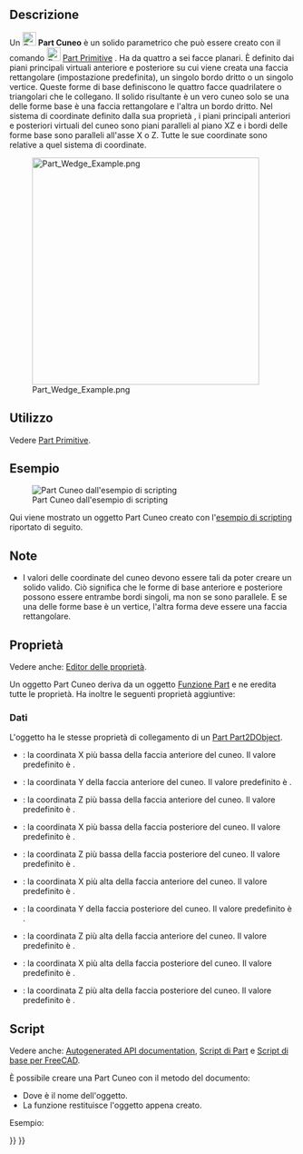 <languages/>

{{Docnav/it
|[[Part_Prism/it|Prisma]]
|[[Part_Helix/it|Elica]]
|[[Part_Workbench/it|Part]]
|IconL=Part_Prism.svg
|IconR=Part_Helix.svg
|IconC=Workbench_Part.svg
}}

{{GuiCommand/it
|Name=Part Wedge
|Name/it=Part Cuneo
|MenuLocation=Parte → [[Part_Primitives/it|Crea primitive]] → Cuneo
|Workbenches=[[Part_Workbench/it|Part]]
|SeeAlso=[[Part_Primitives/it|Part Primitive]]
}}

<span id="Description"></span>
==Descrizione==

Un [[Image:Part_Wedge.svg|24px]] '''Part Cuneo''' è un solido parametrico che può essere creato con il comando [[Image:Part_Primitives.svg|24px]] [[Part_Primitives/it|Part Primitive]] . Ha da quattro a sei facce planari. È definito dai piani principali virtuali anteriore e posteriore su cui viene creata una faccia rettangolare (impostazione predefinita), un singolo bordo dritto o un singolo vertice. Queste forme di base definiscono le quattro facce quadrilatere o triangolari che le collegano. Il solido risultante è un vero cuneo solo se una delle forme base è una faccia rettangolare e l'altra un bordo dritto. Nel sistema di coordinate definito dalla sua proprietà {{PropertyData|Placement}}, i piani principali anteriori e posteriori virtuali del cuneo sono piani paralleli al piano XZ e i bordi delle forme base sono paralleli all'asse X o Z. Tutte le sue coordinate sono relative a quel sistema di coordinate.

[[Image:Part_Wedge_Example.png|400px]]

<span id="Usage"></span>
==Utilizzo==

Vedere [[Part_Primitives/it#Utilizzo|Part Primitive]].

<span id="Example"></span>
== Esempio ==

[[Image:Part_Wedge_Scripting_Example.png|thumb|Part Cuneo dall'esempio di scripting]]

Qui viene mostrato un oggetto Part Cuneo creato con l'[[#Script|esempio di scripting]] riportato di seguito.

<span id="Notes"></span>
== Note ==

* I valori delle coordinate del cuneo devono essere tali da poter creare un solido valido. Ciò significa che le forme di base anteriore e posteriore possono essere entrambe bordi singoli, ma non se sono parallele. E se una delle forme base è un vertice, l'altra forma deve essere una faccia rettangolare.

<span id="Properties"></span>
== Proprietà ==

Vedere anche: [[Property_editor/it|Editor delle proprietà]].

Un oggetto Part Cuneo deriva da un oggetto [[Part_Feature/it|Funzione Part]] e ne eredita tutte le proprietà. Ha inoltre le seguenti proprietà aggiuntive:

<span id="Data"></span>
=== Dati ===

{{TitleProperty|Attachment}}

L'oggetto ha le stesse proprietà di collegamento di un [[Part_Part2DObject/it#Dati|Part Part2DObject]].

{{TitleProperty|Wedge}}

* {{PropertyData|Xmin|Distance}}: la coordinata X più bassa della faccia anteriore del cuneo. Il valore predefinito è {{Value|0mm}}.
* {{PropertyData|Ymin|Distance}}: la coordinata Y della faccia anteriore del cuneo. Il valore predefinito è {{Value|0mm}}.
* {{PropertyData|Zmin|Distance}}: la coordinata Z più bassa della faccia anteriore del cuneo. Il valore predefinito è {{Value|0mm}}.
* {{PropertyData|X2min|Distance}}: la coordinata X più bassa della faccia posteriore del cuneo. Il valore predefinito è {{Value|2mm}}.
* {{PropertyData|Z2min|Distance}}: la coordinata Z più bassa della faccia posteriore del cuneo. Il valore predefinito è {{Value|2mm}}.
* {{PropertyData|Xmax|Distance}}: la coordinata X più alta della faccia anteriore del cuneo. Il valore predefinito è {{Value|10mm}}.
* {{PropertyData|Ymax|Distance}}: la coordinata Y della faccia posteriore del cuneo. Il valore predefinito è {{Value|10mm}}.
* {{PropertyData|Zmax|Distance}}: la coordinata Z più alta della faccia anteriore del cuneo. Il valore predefinito è {{Value|10mm}}.
* {{PropertyData|X2max|Distance}}: la coordinata X più alta della faccia posteriore del cuneo. Il valore predefinito è {{Value|8mm}}.
* {{PropertyData|Z2max|Distance}}: la coordinata Z più alta della faccia posteriore del cuneo. Il valore predefinito è {{Value|8mm}}.

<span id="Scripting"></span>
== Script ==

Vedere anche: [https://freecad.github.io/SourceDoc/ Autogenerated API documentation], [[Part_scripting/it|Script di Part]] e [[FreeCAD_Scripting_Basics/it|Script di base per FreeCAD]].

È possibile creare una Part Cuneo con il metodo {{Incode|addObject()}} del documento:

{{Code|code=
wedge = FreeCAD.ActiveDocument.addObject("Part::Wedge", "myWedge")
}}

* Dove {{Incode|"myWedge"}} è il nome dell'oggetto.
* La funzione restituisce l'oggetto appena creato.

Esempio:

{{Code|code=
import FreeCAD as App

doc = App.activeDocument()

wedge = doc.addObject("Part::Wedge", "myWedge")
wedge.Xmin = 1
wedge.Ymin = 2
wedge.Zmin = 3
wedge.X2min = 4
wedge.Z2min = 6
wedge.Xmax = 15
wedge.Ymax = 20
wedge.Zmax = 55
wedge.X2max = 10
wedge.Z2max = 12
wedge.Placement = App.Placement(App.Vector(1, 2, 3), App.Rotation(75, 60, 30))

doc.recompute()
}}


{{Docnav/it
|[[Part_Prism/it|Prisma]]
|[[Part_Helix/it|Elica]]
|[[Part_Workbench/it|Part]]
|IconL=Part_Prism.svg
|IconR=Part_Helix.svg
|IconC=Workbench_Part.svg
}}

{{Part_Tools_navi{{#translation:}}}}
{{Userdocnavi{{#translation:}}}}